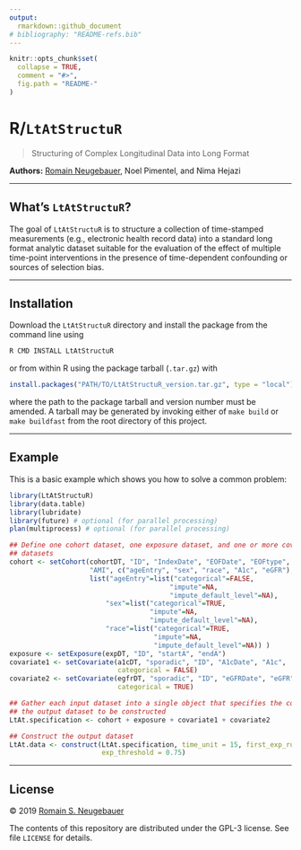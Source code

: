 ```yaml
---
output:
  rmarkdown::github_document
# bibliography: "README-refs.bib"
---
```


<!-- README.md is generated from README.Rmd. Please edit that file -->

```r
knitr::opts_chunk$set(
  collapse = TRUE,
  comment = "#>",
  fig.path = "README-"
)
```

# R/`LtAtStructuR`

> Structuring of Complex Longitudinal Data into Long Format

__Authors:__ [Romain
Neugebauer](https://divisionofresearch.kaiserpermanente.org/researchers/neugebauer-romain), Noel Pimentel, and Nima Hejazi

---

## What's `LtAtStructuR`?

The goal of `LtAtStructuR` is to structure a collection of time-stamped
measurements (e.g., electronic health record data)  into a standard long format
analytic dataset suitable for the evaluation of the effect of multiple
time-point interventions in the presence of time-dependent confounding or
sources of selection bias.

---

## Installation

Download the `LtAtStructuR` directory and install the package from the command
line using

```bash
R CMD INSTALL LtAtStructuR
```

or from within R using the package tarball (`.tar.gz`) with

```r
install.packages("PATH/TO/LtAtStructuR_version.tar.gz", type = "local")
```
where the path to the package tarball and version number must be amended. A
tarball may be generated by invoking either of `make build` or `make buildfast`
from the root directory of this project.

---

## Example

This is a basic example which shows you how to solve a common problem:

```r
library(LtAtStructuR)
library(data.table)
library(lubridate)
library(future) # optional (for parallel processing)
plan(multiprocess) # optional (for parallel processing)

## Define one cohort dataset, one exposure dataset, and one or more covariate
## datasets
cohort <- setCohort(cohortDT, "ID", "IndexDate", "EOFDate", "EOFtype",
                    "AMI", c("ageEntry", "sex", "race", "A1c", "eGFR"),
                    list("ageEntry"=list("categorical"=FALSE,
                                        "impute"=NA,
                                        "impute_default_level"=NA),
                        "sex"=list("categorical"=TRUE,
                                   "impute"=NA,
                                   "impute_default_level"=NA),
                        "race"=list("categorical"=TRUE,
                                    "impute"=NA,
                                    "impute_default_level"=NA)) )
exposure <- setExposure(expDT, "ID", "startA", "endA")
covariate1 <- setCovariate(a1cDT, "sporadic", "ID", "A1cDate", "A1c",
                           categorical = FALSE)
covariate2 <- setCovariate(egfrDT, "sporadic", "ID", "eGFRDate", "eGFR",
                           categorical = TRUE)

## Gather each input dataset into a single object that specifies the content of
## the output dataset to be constructed
LtAt.specification <- cohort + exposure + covariate1 + covariate2

## Construct the output dataset
LtAt.data <- construct(LtAt.specification, time_unit = 15, first_exp_rule = 1,
                       exp_threshold = 0.75)
```

---

## License

&copy; 2019 [Romain S. Neugebauer](https://divisionofresearch.kaiserpermanente.org/researchers/neugebauer-romain)

The contents of this repository are distributed under the GPL-3 license. See
file `LICENSE` for details.

